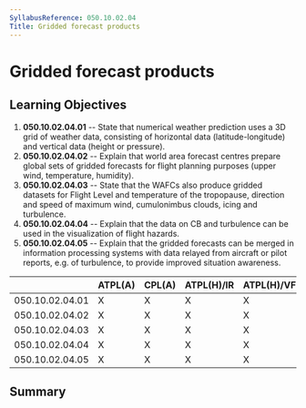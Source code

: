 ```yaml
---
SyllabusReference: 050.10.02.04
Title: Gridded forecast products
---
```


# Gridded forecast products

## Learning Objectives

1.  **050.10.02.04.01** -- State that numerical weather prediction uses a 3D
    grid of weather data, consisting of horizontal data (latitude-longitude) and
    vertical data (height or pressure).
2.  **050.10.02.04.02** -- Explain that world area forecast centres prepare
    global sets of gridded forecasts for flight planning purposes (upper wind,
    temperature, humidity).
3.  **050.10.02.04.03** -- State that the WAFCs also produce gridded datasets
    for Flight Level and temperature of the tropopause, direction and speed of
    maximum wind, cumulonimbus clouds, icing and turbulence.
4.  **050.10.02.04.04** -- Explain that the data on CB and turbulence can be
    used in the visualization of flight hazards.
5.  **050.10.02.04.05** -- Explain that the gridded forecasts can be merged in
    information processing systems with data relayed from aircraft or pilot
    reports, e.g. of turbulence, to provide improved situation awareness.

|                 | ATPL(A) | CPL(A) | ATPL(H)/IR | ATPL(H)/VFR | CPL(H) | IR  | CBIR(A) |
| --------------- | ------- | ------ | ---------- | ----------- | ------ | --- | ------- |
| 050.10.02.04.01 | X       | X      | X          | X           | X      |     |         |
| 050.10.02.04.02 | X       | X      | X          | X           | X      |     |         |
| 050.10.02.04.03 | X       | X      | X          | X           | X      |     |         |
| 050.10.02.04.04 | X       | X      | X          | X           | X      |     |         |
| 050.10.02.04.05 | X       | X      | X          | X           | X      |     |         |

## Summary
